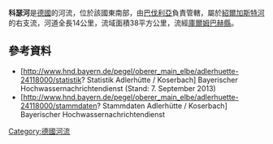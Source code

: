 {{Coord|50|6|28|N|11|36|34|E|display=title}}

'''科瑟河'''是[[德國|德國]]的河流，位於該國東南部，由[[巴伐利亞|巴伐利亞]]負責管轄，屬於[[紹爾加斯特河|紹爾加斯特河]]的右支流，河道全長14公里，流域面積38平方公里，流經[[庫爾姆巴赫縣|庫爾姆巴赫縣]]。

==參考資料==
* [http://www.hnd.bayern.de/pegel/oberer_main_elbe/adlerhuette-24118000/statistik? Statistik Adlerhütte / Koserbach] {{Wayback|url=http://www.hnd.bayern.de/pegel/oberer_main_elbe/adlerhuette-24118000/statistik |date=20170304042251 }} Bayerischer Hochwassernachrichtendienst (Stand: 7. September 2013)
*[http://www.hnd.bayern.de/pegel/oberer_main_elbe/adlerhuette-24118000/stammdaten? Stammdaten Adlerhütte / Koserbach] {{Wayback|url=http://www.hnd.bayern.de/pegel/oberer_main_elbe/adlerhuette-24118000/stammdaten |date=20170303202530 }} Bayerischer Hochwassernachrichtendienst

{{Germany-geo-stub}}
[[Category:德國河流|Category:德國河流]]